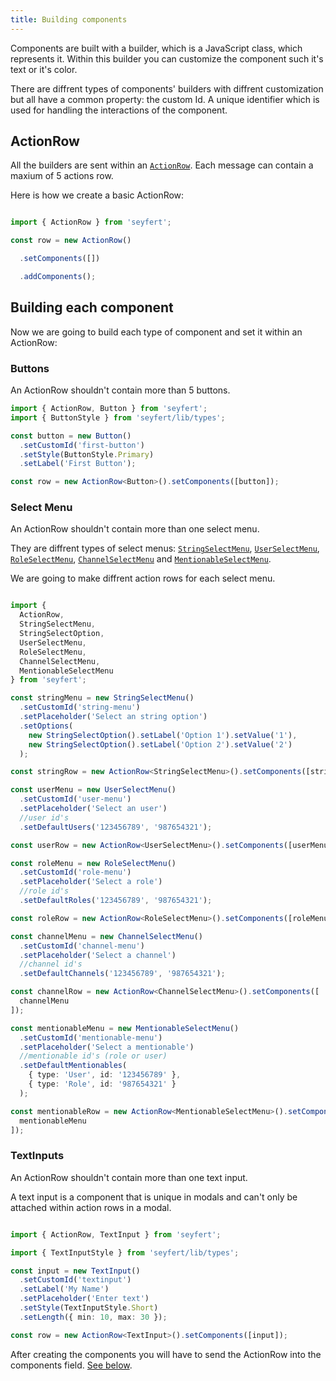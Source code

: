 ```yaml
---
title: Building components
---
```



Components are built with a builder, which is a JavaScript class, which represents it. Within this builder you can customize the component such it's text or it's color.

There are diffrent types of components' builders with diffrent customization but all have a common property: the custom Id. A unique identifier which is used for handling the interactions of the component.

## ActionRow

All the builders are sent within an [`ActionRow`](/api/classes/actionrow). Each message can contain a maxium of 5 actions row.

Here is how we create a basic ActionRow:

```ts {"Set all the components within this ActionRow": 4-5} {"Add components to the ActionRow": 6-7} showLineNumbers copy

import { ActionRow } from 'seyfert';

const row = new ActionRow()

  .setComponents([])

  .addComponents();

```

## Building each component

Now we are going to build each type of component and set it within an ActionRow:

<Tabs>
<TabItem label="button.ts">

### Buttons

An ActionRow shouldn't contain more than 5 buttons.

```ts showLineNumbers copy
import { ActionRow, Button } from 'seyfert';
import { ButtonStyle } from 'seyfert/lib/types';

const button = new Button()
  .setCustomId('first-button')
  .setStyle(ButtonStyle.Primary)
  .setLabel('First Button');

const row = new ActionRow<Button>().setComponents([button]);

```
</TabItem>
<TabItem label="menu.ts">

### Select Menu

An ActionRow shouldn't contain more than one select menu.

They are diffrent types of select menus: [`StringSelectMenu`](/api/classes/stringselectmenu), [`UserSelectMenu`](/api/classes/userselectmenu), [`RoleSelectMenu`](/api/classes/roleselectmenu), [`ChannelSelectMenu`](/api/classes/channelselectmenu) and [`MentionableSelectMenu`](/api/classes/mentionableselectmenu). 

We are going to make diffrent action rows for each select menu. 


```ts {"String select menu": 10-19} {"User select menu": 20-27} {"Role select menu": 28-35} {"Channel select menu": 36-45} {"Mentionable select menu": 46-58} showLineNumbers copy

import {
  ActionRow,
  StringSelectMenu,
  StringSelectOption,
  UserSelectMenu,
  RoleSelectMenu,
  ChannelSelectMenu,
  MentionableSelectMenu
} from 'seyfert';

const stringMenu = new StringSelectMenu()
  .setCustomId('string-menu')
  .setPlaceholder('Select an string option')
  .setOptions(
    new StringSelectOption().setLabel('Option 1').setValue('1'),
    new StringSelectOption().setLabel('Option 2').setValue('2')
  );

const stringRow = new ActionRow<StringSelectMenu>().setComponents([stringMenu]);

const userMenu = new UserSelectMenu()
  .setCustomId('user-menu')
  .setPlaceholder('Select an user')
  //user id's
  .setDefaultUsers('123456789', '987654321');

const userRow = new ActionRow<UserSelectMenu>().setComponents([userMenu]);

const roleMenu = new RoleSelectMenu()
  .setCustomId('role-menu')
  .setPlaceholder('Select a role')
  //role id's
  .setDefaultRoles('123456789', '987654321');

const roleRow = new ActionRow<RoleSelectMenu>().setComponents([roleMenu]);

const channelMenu = new ChannelSelectMenu()
  .setCustomId('channel-menu')
  .setPlaceholder('Select a channel')
  //channel id's
  .setDefaultChannels('123456789', '987654321');

const channelRow = new ActionRow<ChannelSelectMenu>().setComponents([
  channelMenu
]);

const mentionableMenu = new MentionableSelectMenu()
  .setCustomId('mentionable-menu')
  .setPlaceholder('Select a mentionable')
  //mentionable id's (role or user)
  .setDefaultMentionables(
    { type: 'User', id: '123456789' },
    { type: 'Role', id: '987654321' }
  );

const mentionableRow = new ActionRow<MentionableSelectMenu>().setComponents([
  mentionableMenu
]);

```

</TabItem>

<TabItem label="input.ts">

### TextInputs

An ActionRow shouldn't contain more than one text input.

A text input is a component that is unique in modals and can't only be attached within action rows in a modal.

```ts showLineNumbers copy

import { ActionRow, TextInput } from 'seyfert';

import { TextInputStyle } from 'seyfert/lib/types';

const input = new TextInput()
  .setCustomId('textinput')
  .setLabel('My Name')
  .setPlaceholder('Enter text')
  .setStyle(TextInputStyle.Short)
  .setLength({ min: 10, max: 30 });

const row = new ActionRow<TextInput>().setComponents([input]);

```
</TabItem>
</Tabs>

After creating the components you will have to send the ActionRow into the components field. [See below](/misc/sending-messages#sending-components-attached-to-the-message).